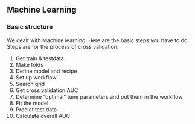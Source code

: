 ## Machine Learning

### Basic structure

We dealt with Machine learning. Here are the basic steps you have to do. Steps are for the process of cross validation.

1.  Get train & testdata
2.  Make folds
3.  Define model and recipe
4.  Set up workflow
5.  Search grid
6.  Get cross validation AUC
7.  Determine "optimal" tune parameters and put them in the workflow
8.  Fit the model
9.  Predict test data
10. Calculate overall AUC
